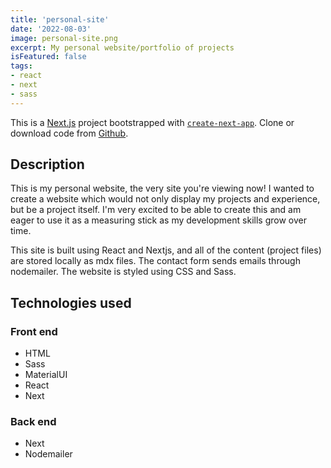 ```yaml
---
title: 'personal-site'
date: '2022-08-03'
image: personal-site.png
excerpt: My personal website/portfolio of projects
isFeatured: false
tags:
- react
- next
- sass
---
```


This is a [Next.js](https://nextjs.org/) project bootstrapped with [`create-next-app`](https://github.com/vercel/next.js/tree/canary/packages/create-next-app). Clone or download code from <a href="https://github.com/alexfotopoulos/personal-site" target="_blank" rel="noreferrer">Github</a>.

## Description

This is my personal website, the very site you're viewing now! I wanted to create a website which would not only display my projects and experience, but be a project itself. I'm very excited to be able to create this and am eager to use it as a measuring stick as my development skills grow over time.

This site is built using React and Nextjs, and all of the content (project files) are stored locally as mdx files. The contact form sends emails through nodemailer. The website is styled using CSS and Sass.

## Technologies used

### Front end
- HTML
- Sass
- MaterialUI
- React
- Next

### Back end
- Next
- Nodemailer